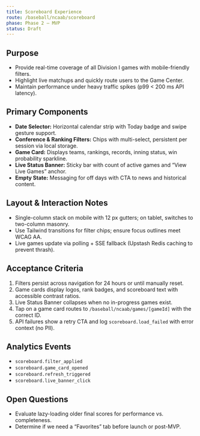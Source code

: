 ```yaml
---
title: Scoreboard Experience
route: /baseball/ncaab/scoreboard
phase: Phase 2 – MVP
status: Draft
---
```


## Purpose
- Provide real-time coverage of all Division I games with mobile-friendly filters.
- Highlight live matchups and quickly route users to the Game Center.
- Maintain performance under heavy traffic spikes (p99 < 200 ms API latency).

## Primary Components
- **Date Selector:** Horizontal calendar strip with Today badge and swipe gesture support.
- **Conference & Ranking Filters:** Chips with multi-select, persistent per session via local storage.
- **Game Card:** Displays teams, rankings, records, inning status, win probability sparkline.
- **Live Status Banner:** Sticky bar with count of active games and “View Live Games” anchor.
- **Empty State:** Messaging for off days with CTA to news and historical content.

## Layout & Interaction Notes
- Single-column stack on mobile with 12 px gutters; on tablet, switches to two-column masonry.
- Use Tailwind transitions for filter chips; ensure focus outlines meet WCAG AA.
- Live games update via polling + SSE fallback (Upstash Redis caching to prevent thrash).

## Acceptance Criteria
1. Filters persist across navigation for 24 hours or until manually reset.
2. Game cards display logos, rank badges, and scoreboard text with accessible contrast ratios.
3. Live Status Banner collapses when no in-progress games exist.
4. Tap on a game card routes to `/baseball/ncaab/games/[gameId]` with the correct ID.
5. API failures show a retry CTA and log `scoreboard.load_failed` with error context (no PII).

## Analytics Events
- `scoreboard.filter_applied`
- `scoreboard.game_card_opened`
- `scoreboard.refresh_triggered`
- `scoreboard.live_banner_click`

## Open Questions
- Evaluate lazy-loading older final scores for performance vs. completeness.
- Determine if we need a “Favorites” tab before launch or post-MVP.

